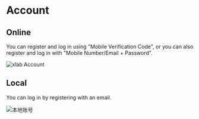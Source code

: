 # Account

## Online

You can register and log in using "Mobile Verification Code", or you can also register and log in with "Mobile Number/Email + Password".

![xlab Account](/en/xlab-account.jpg)

## Local

You can log in by registering with an email.

![本地账号](/en/local-account-en.png)

